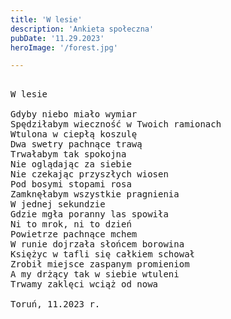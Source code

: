 ```yaml
---
title: 'W lesie'
description: 'Ankieta społeczna'
pubDate: '11.29.2023'
heroImage: '/forest.jpg'

---
```

<pre>
  
W lesie

Gdyby niebo miało wymiar
Spędziłabym wieczność w Twoich ramionach
Wtulona w ciepłą koszulę
Dwa swetry pachnące trawą
Trwałabym tak spokojna
Nie oglądając za siebie
Nie czekając przyszłych wiosen
Pod bosymi stopami rosa
Zamknęłabym wszystkie pragnienia
W jednej sekundzie
Gdzie mgła poranny las spowiła
Ni to mrok, ni to dzień
Powietrze pachnące mchem
W runie dojrzała słońcem borowina
Księżyc w tafli się całkiem schował
Zrobił miejsce zaspanym promieniom
A my drżący tak w siebie wtuleni
Trwamy zaklęci wciąż od nowa

Toruń, 11.2023 r.
  
</pre>
